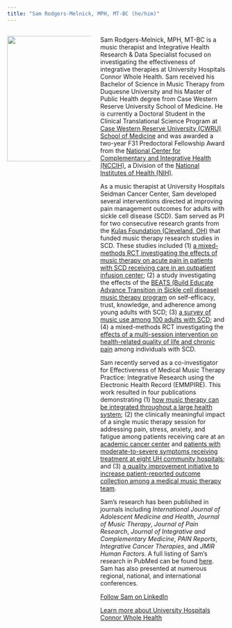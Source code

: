 ```yaml
---
title: "Sam Rodgers-Melnick, MPH, MT-BC (he/him)"
---
```


::: columns 
::: {.column width="40%"} 
![](images/SRM-0051.jpeg){style="float" width="3in"} 
:::

::: {.column width="60%"}
Sam Rodgers-Melnick, MPH, MT-BC is a music therapist and Integrative Health Research & Data Specialist focused on investigating the effectiveness of integrative therapies at University Hospitals Connor Whole Health. Sam received his Bachelor of Science in Music Therapy from Duquesne University and his Master of Public Health degree from Case Western Reserve University School of Medicine. He is currently a Doctoral Student in the Clinical Translational Science Program at [Case Western Reserve University (CWRU) School of Medicine](https://case.edu/medicine/) and was awarded a two-year F31 Predoctoral Fellowship Award from the [National Center for Complementary and Integrative Health (NCCIH)](https://www.nccih.nih.gov/), a Division of the [National Institutes of Health (NIH)](https://www.nih.gov/).

As a music therapist at University Hospitals Seidman Cancer Center, Sam developed several interventions directed at improving pain management outcomes for adults with sickle cell disease (SCD). Sam served as PI for two consecutive research grants from the [Kulas Foundation (Cleveland, OH)](https://www.murphykulas.org/copy-of-kulas-home-1) that funded music therapy research studies in SCD. These studies included (1) [a mixed-methods RCT investigating the effects of music therapy on acute pain in patients with SCD receiving care in an outpatient infusion center](https://academic.oup.com/jmt/article-abstract/55/2/156/5001664); (2) a study investigating the effects of the [BEATS (Build Educate Advance Transition in Sickle cell disease) music therapy program](https://pubmed.ncbi.nlm.nih.gov/28779565/) on self-efficacy, trust, knowledge, and adherence among young adults with SCD; (3) [a survey of music use among 100 adults with SCD](https://academic.oup.com/mtp/article-abstract/39/1/34/6124526); and (4) a mixed-methods RCT investigating the [effects of a multi-session intervention on health-related quality of life and chronic pain](https://www.dovepress.com/effects-of-music-therapy-on-quality-of-life-in-adults-with-sickle-cell-peer-reviewed-fulltext-article-JPR) among individuals with SCD.

Sam recently served as a co-investigator for Effectiveness of Medical Music Therapy Practice: Integrative Research using the Electronic Health Record (EMMPIRE). This work resulted in four publications demonstrating (1) [how music therapy can be integrated throughout a large health system](https://www.liebertpub.com/doi/10.1089/jicm.2022.0701); (2) the clinically meaningful impact of a single music therapy session for addressing pain, stress, anxiety, and fatigue among patients receiving care at an [academic cancer center](https://journals.sagepub.com/doi/full/10.1177/15347354221142538) and [patients with moderate-to-severe symptoms receiving treatment at eight UH community hospitals](https://journals.lww.com/painrpts/Fulltext/2023/06000/Effectiveness_of_music_therapy_within_community.4.aspx); and (3) [a quality improvement initiative to increase patient-reported outcome collection among a medical music therapy team](https://humanfactors.jmir.org/2023/1/e46528/).

Sam’s research has been published in journals including *International Journal of Adolescent Medicine and Health*, *Journal of Music Therapy*, *Journal of Pain Research*, *Journal of Integrative and Complementary Medicine*, *PAIN Reports*, *Integrative Cancer Therapies*, and *JMIR Human Factors*. A full listing of Sam’s research in PubMed can be found [here](https://www.ncbi.nlm.nih.gov/myncbi/samuel.rodgers-melnick.1/bibliography/public/). Sam has also presented at numerous regional, national, and international conferences.

[Follow Sam on LinkedIn](https://www.linkedin.com/in/samuel-rodgers-melnick-mph-mt-bc-2b078233/)

[Learn more about University Hospitals Connor Whole Health](https://www.uhhospitals.org/services/integrative-health-network?utm_source=google&utm_medium=cpc&utm_campaign=CIHN%7CSearch-Paid%7CGoogle%7CCIHN-General&campaignid=CIHN%7CSearch-Paid%7CGoogle%7CCIHN-General&gclid=CjwKCAjwo7iiBhAEEiwAsIxQEbRmm8zU4lFw2nZM_RhyspQxdYvDxOiv2aDTVhSu_goKSOHsnhp4qBoCSUIQAvD_BwE)
:::
:::